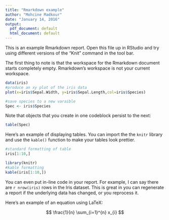 ```yaml
---
title: "Rmarkdown example"
author: "Mohcine Madkour"
date: "January 14, 2016"
output:
  pdf_document: default
  html_document: default
---
```


This is an example Rmarkdown report. Open this file up in RStudio and try using different versions of the "Knit" command in the tool bar. 

The first thing to note is that the workspace for the Rmarkdown document starts completely empty. Rmarkdown's workspace is not your current workspace.

```r
data(iris)
#produce an xy plot of the iris data
plot(x=iris$Sepal.Width, y=iris$Sepal.Length,col=iris$Species)

#save species to a new varaible
Spec <- iris$Species
```

Note that objects that you create in one codeblock persist to the next:

```r
table(Spec)
```

Here's an example of displaying tables. You can import the the `knitr` library and use the `kable()` function to make your tables look prettier.

```r
#standard formatting of table
iris[1:10,]
```

```r
library(knitr)
#kable formatting
kable(iris[1:10,])
```

You can even put in-line code in your report. For example, I can say there are `r nrow(iris)` rows in the Iris dataset. This is great in you can regenerate a report if the underlying data has changed, or you reprocess it.

Here's an example of an equation using LaTeX:

$$ \frac{1}{n} \sum_{i=1}^{n} x_{i} $$